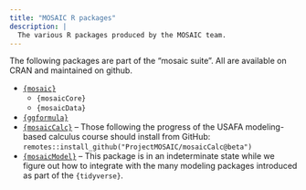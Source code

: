 ```yaml
---
title: "MOSAIC R packages"
description: |
  The various R packages produced by the MOSAIC team.
---
```


The following packages are part of the "mosaic suite". All are available
on CRAN and maintained on github.

* [`{mosaic}`](https://www.mosaic-web.org/mosaic/)
    - `{mosaicCore}`
    - `{mosaicData}`
* [`{ggformula}`](https://www.mosaic-web.org/ggformula/)
* [`{mosaicCalc}`](https://github.com/ProjectMOSAIC/mosaicCalc) -- 
Those following the progress of the USAFA modeling-based calculus course should
install from GitHub: `remotes::install_github("ProjectMOSAIC/mosaicCalc@beta")`
* [`{mosaicModel}`](https://www.mosaic-web.org/ggformula/) -- This package is in an indeterminate state while we figure out how to integrate with the many modeling packages introduced as part of the `{tidyverse}`.
